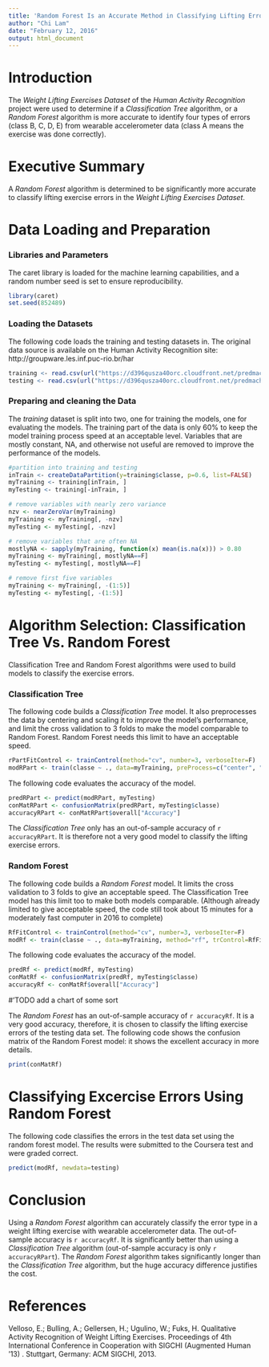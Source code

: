 ```yaml
---
title: 'Random Forest Is an Accurate Method in Classifying Lifting Errors with Accelerometers'
author: "Chi Lam"
date: "February 12, 2016"
output: html_document
---
```


Introduction
==============
The *Weight Lifting Exercises Dataset* of the *Human Activity Recognition* project were used to determine if a *Classification Tree* algorithm, or a *Random Forest* algorithm is more accurate to identify four types of errors (class B, C, D, E) from wearable accelerometer data (class A means the exercise was done correctly).     

Executive Summary
==================
A *Random Forest* algorithm is determined to be significantly more accurate to classify lifting exercise errors in the *Weight Lifting Exercises Dataset*.

Data Loading and Preparation
============================
### Libraries and Parameters
The caret library  is loaded for the machine learning capabilities, and a random number seed is set to ensure reproducibility.
```r
library(caret)
set.seed(852489)
```

### Loading the Datasets
The following code loads the training and testing datasets in.  The original data source is available on the Human Activity Recognition site:  http://groupware.les.inf.puc-rio.br/har 
```r
training <‐ read.csv(url("https://d396qusza40orc.cloudfront.net/predmachlearn/pml-training.csv"), na.strings=c("NA","#DIV/0!",""))
testing <‐ read.csv(url("https://d396qusza40orc.cloudfront.net/predmachlearn/pml-testing.csv"), na.strings=c("NA","#DIV/0!",""))
```

### Preparing and cleaning the Data
The *training* dataset is split into two, one for training the models, one for evaluating the models.  The training part of the data is only 60% to keep the model training process speed at an acceptable level.  Variables that are mostly constant, NA, and otherwise not useful are removed to improve the performance of the models.
```r
#partition into training and testing
inTrain <‐ createDataPartition(y=training$classe, p=0.6, list=FALSE)
myTraining <‐ training[inTrain, ]
myTesting <‐ training[‐inTrain, ]

# remove variables with nearly zero variance
nzv <- nearZeroVar(myTraining)
myTraining <- myTraining[, -nzv]
myTesting <- myTesting[, -nzv]

# remove variables that are often NA
mostlyNA <- sapply(myTraining, function(x) mean(is.na(x))) > 0.80
myTraining <- myTraining[, mostlyNA==F]
myTesting <- myTesting[, mostlyNA==F]

# remove first five variables
myTraining <- myTraining[, -(1:5)]
myTesting <- myTesting[, -(1:5)]
```

Algorithm Selection: Classification Tree Vs. Random Forest
==============================
Classification Tree and Random Forest algorithms were used to build models to classify the exercise errors.

### Classification Tree 
The following code builds a *Classification Tree* model.  It also preprocesses the data by centering and scaling it to improve the model's performance, and limit the cross validation to 3 folds to make the model comparable to Random Forest. Random Forest needs this limit to have an acceptable speed.

```r
rPartFitControl <- trainControl(method="cv", number=3, verboseIter=F)
modRPart <- train(classe ~ ., data=myTraining, preProcess=c("center", "scale"), method="rpart", trControl=rPartFitControl)
```

The following code evaluates the accuracy of the model.
```r
predRPart <- predict(modRPart, myTesting)
conMatRPart <- confusionMatrix(predRPart, myTesting$classe)
accuracyRPart <- conMatRPart$overall["Accuracy"]
```
The *Classification Tree* only has an out-of-sample accuracy of `r accuracyRPart`.  It is therefore not a very good model to classify the lifting exercise errors.

### Random Forest
The following code builds a *Random Forest* model.  It limits the cross validation to 3 folds to give an acceptable speed. The Classification Tree model has this limit too to make both models comparable.  (Although already limited to give acceptable speed, the code still took about 15 minutes for a moderately fast computer in 2016 to complete)

```r
RfFitControl <- trainControl(method="cv", number=3, verboseIter=F)
modRf <- train(classe ~ ., data=myTraining, method="rf", trControl=RfFitControl)
```

The following code evaluates the accuracy of the model.

```r
predRf <- predict(modRf, myTesting)
conMatRf <- confusionMatrix(predRf, myTesting$classe)
accuracyRf <- conMatRf$overall["Accuracy"]
```
#'TODO add a chart of some sort

The *Random Forest* has an out-of-sample accuracy of `r accuracyRf`.  It is a very good accuracy, therefore, it is chosen to classify the lifting exercise errors of the testing data set.  The following code shows the confusion matrix of the Random Forest model: it shows the excellent accuracy in more details.
```r
print(conMatRf)
```
Classifying Excercise Errors Using Random Forest
==========
The following code classifies the errors in the test data set using the random forest model.  The results were submitted to the Coursera test and were graded correct.
```r
predict(modRf, newdata=testing)
```

Conclusion
==========
Using a *Random Forest* algorithm can accurately classify the error type in a weight lifting exercise with wearable accelerometer data.  The out-of-sample accuracy is `r accuracyRf`.  It is significantly better than using a *Classification Tree* algorithm (out-of-sample accuracy is only `r accuracyRPart`).  The *Random Forest* algorithm takes significantly longer than the *Classification Tree* algorithm, but the huge accuracy difference justifies the cost.

References
===========
Velloso, E.; Bulling, A.; Gellersen, H.; Ugulino, W.; Fuks, H. Qualitative Activity Recognition of Weight Lifting Exercises. Proceedings of 4th International Conference in Cooperation with SIGCHI (Augmented Human '13) . Stuttgart, Germany: ACM SIGCHI, 2013.
